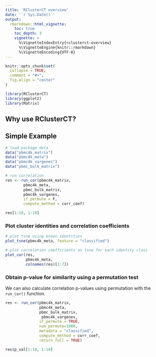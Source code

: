 ```yaml
---
title: 'RClusterCT overview'
date: '`r Sys.Date()`'
output:
  rmarkdown::html_vignette:
    toc: true
    toc_depth: 3
    vignette: >
      %\VignetteIndexEntry{rclusterct-overview}
      %\VignetteEngine{knitr::rmarkdown}
      %\VignetteEncoding{UTF-8}
---
```


```r
knitr::opts_chunk$set(
  collapse = TRUE,
  comment = "#>",
  fig.align = "center"
)
```

```r
library(RClusterCT)
library(ggplot2)
library(Matrix)
```

## Why use RClusterCT?

## Simple Example

```r
# load package data
data("pbmc4k_matrix")
data("pbmc4k_meta")
data("pbmc4k_vargenes")
data("pbmc_bulk_matrix")

# run correlation 
res <- run_cor(pbmc4k_matrix,
        pbmc4k_meta,
        pbmc_bulk_matrix,
        pbmc4k_vargenes,
        if_permute = F,
        compute_method = corr_coef)

res[1:10, 1:10]
```

### Plot cluster identities and correlation coefficients

```r
# plot tsne using known identities
plot_tsne(pbmc4k_meta, feature = "classified")

# plot correlation coefficients on tsne for each identity class
plot_cor(res,
         pbmc4k_meta,
         colnames(res)[1:7])


```

### Obtain p-value for similarity using a permutation test

We can also calculate correlation p-values using permutation with the `run_cor()` function.

```r
res <- run_cor(pbmc4k_matrix,
               pbmc4k_meta,
               pbmc_bulk_matrix,
                pbmc4k_vargenes,
               if_permute = TRUE,
               num_permute=1000,
               metadata = "classified",
               compute_method = corr_coef,
               return_full = TRUE)

res$p_val[1:10, 1:10]
```

